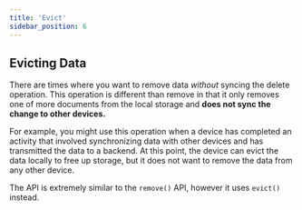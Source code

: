 ```yaml
---
title: 'Evict'
sidebar_position: 6
---
```



## Evicting Data

There are times where you want to remove data _without_ syncing the delete operation. This operation is different than remove in that it only removes one of more documents from the local storage and **does not sync the change to other devices.**

For example, you might use this operation when a device has completed an activity that involved synchronizing data with other devices and has transmitted the data to a backend. At this point, the device can evict the data locally to free up storage, but it does not want to remove the data from any other device.

The API is extremely similar to the `remove()` API, however it uses `evict()` instead.

<SnippetGroup
  name='evict' 
/>
